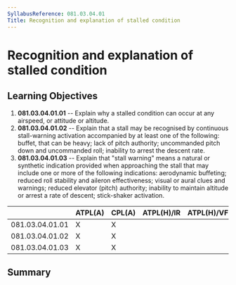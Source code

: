```yaml
---
SyllabusReference: 081.03.04.01
Title: Recognition and explanation of stalled condition
---
```


# Recognition and explanation of stalled condition

## Learning Objectives

1.  **081.03.04.01.01** -- Explain why a stalled condition can occur at any
    airspeed, or attitude or altitude.
2.  **081.03.04.01.02** -- Explain that a stall may be recognised by continuous
    stall-warning activation accompanied by at least one of the following:
    buffet, that can be heavy; lack of pitch authority; uncommanded pitch down
    and uncommanded roll; inability to arrest the descent rate.
3.  **081.03.04.01.03** -- Explain that "stall warning" means a natural or
    synthetic indication provided when approaching the stall that may include
    one or more of the following indications: aerodynamic buffeting; reduced
    roll stability and aileron effectiveness; visual or aural clues and
    warnings; reduced elevator (pitch) authority; inability to maintain altitude
    or arrest a rate of descent; stick-shaker activation.

|                 | ATPL(A) | CPL(A) | ATPL(H)/IR | ATPL(H)/VFR | CPL(H) | IR  | CBIR(A) |
| --------------- | ------- | ------ | ---------- | ----------- | ------ | --- | ------- |
| 081.03.04.01.01 | X       | X      |            |             |        |     |         |
| 081.03.04.01.02 | X       | X      |            |             |        |     |         |
| 081.03.04.01.03 | X       | X      |            |             |        |     |         |

## Summary
